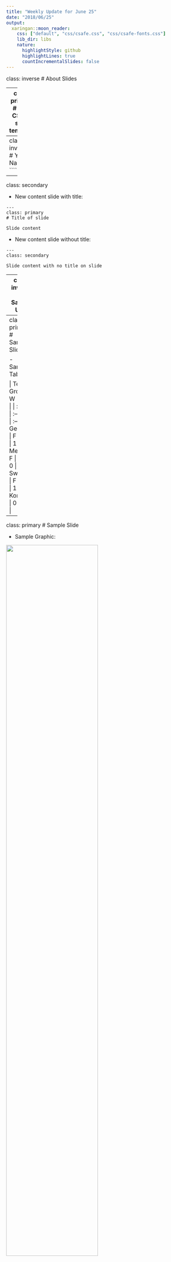 ```yaml
---
title: "Weekly Update for June 25"
date: "2018/06/25"
output:
  xaringan::moon_reader:
    css: ["default", "css/csafe.css", "css/csafe-fonts.css"]
    lib_dir: libs
    nature:
      highlightStyle: github
      highlightLines: true
      countIncrementalSlides: false
---
```



class: inverse
# About Slides

---
class: primary 
# New CSAFE slide template

We're now using [`xaringan`](https://github.com/yihui/xaringan)

What's changed: 

- New person slide: 

````
---
class: inverse
# Your Name
````

---
class: secondary

- New content slide with title: 

````
---
class: primary
# Title of slide 

Slide content
````

- New content slide without title: 

````
---
class: secondary

Slide content with no title on slide
````

---
class: inverse
# Sample User

---
class: primary
# Sample Slide

- Sample Table:

| Team     | Group | W   | D   | L   |
| : ------ | :---- | :-- | :-- | :-- |
| Germany  | F     | 1   | 0   | 1   |
| Mexico   | F     | 2   | 0   | 0   |
| Sweden   | F     | 1   | 0   | 1   |
| S. Korea | F     | 0   | 0   | 2   |


---
class: primary
# Sample Slide

- Sample Graphic:

<img src="images/heike/sweden-germany.png" width = "70%">




---
class: secondary

- If you are going to add an image, **create a directory** with your name within "images" folder. For example, "images/**guillermo**/sample_image.JPG"

 <img src = "images/guillermo/sample_image.JPG" width="35%"/>
--- 

---

class: inverse 
# Nate 
---

class: primary

# SLRs

- Reading about ABC to be able to understand the papers Chris recommended to me. 
- Assuming no mistakes, $e^{E[log(SLR)|H_0]} \leq E\left[\frac{SLR}{LR} | H_0 \right]$.
    - left side is computable
    - right side is some measure of the average quality of the LR under $H_0$ 
    - still not that useful for bounding probabilities

---
class: secondary

$$\begin{aligned}
E\left[\frac{SLR}{LR}|H_0\right] &= e^{log\left( E\left[\frac{SLR}{LR} | H_0 \right] \right)} \\
& \geq e^{E\left[ log\left(\frac{SLR}{LR} \right) |H_0 \right]} \\
& = e^{E\left[ log(SLR) |H_0 \right] - E\left[ log(LR) |H_0 \right]} \\
& \geq e^{E\left[ log(SLR) |H_0 \right] - log\left(E\left[ LR |H_0 \right] \right)} \\
& = e^{E\left[ log(SLR) |H_0 \right]}
\end{aligned}$$
---
class: primary

# Groove ID

- Reading about changepoint detection
- Possible approach similar to some examples given in "Bayesian Retrospective Multiple-Changepoint Identification" (Stephens 1994) in JRSSc. 
    - Doesn't seem fundamentally tied to time series data

---
class: inverse  
# Kiegan  

---
class: primary  
# What I'm Working On  

- I have been banned from working on my paper and the book until after the prelim  
- Prelim is in two weeks!  

---
class: inverse
# Amy 

---
class: primary
# What I've been up to:
      
- May 31 (talk): The ABA's Ninth Annual Prescription for Criminal Justice Forensics Program in New York  

- June 5 (outreach): 4th and 5th graders for a STEM camp (thanks Jimmy!)  

- June 7 and 8 (outreach): STEMversity with middle school students in Milledgeville, GA  

- June 11-12 (meetings and poster): All Hands. Handwriting pre-meeting with the Israei team and Dr. Stern went well.
      
---
class: primary
# Next:  
      
<br />  
<br />  


- Prelim study (next 2 weeks)  

- Handwriting after that (finally)  

- July 31 (talk - handwriting): JSM
- August 19-23 (poster? talk? maybe?): The American Society of Questioned Document Examiners (ASQDE)
 
 
---
class: inverse
# Jimmy 

---
class: primary
# Longitudinal Data Collection
## Final Collection 
* Issues with the 2D Scanner 
    + Phantom Images
    + Theoretically, wont take long
* Possible Causes
    + Past cleaning Procedures
    + Shoes (from being cleaned)
    + Finger Print Powder
* "Z" Drive 
    + Reviewing Errors (5438)

---
class: primary
# This Week
## **Moving Forward**
* Adapt to the Problem
     + Continue Cleaning and figure it out
     + Finish Data Collection

     

---
class:inverse
# Ben and Jenny

---
class:primary
# Working on

## Shoe Tread Classification

* 668 shoes partially/fully classified as of 10am

## Longitudinal shoe project

* Helped Miranda scan shoes Thursday/Friday

---
class:inverse
# Susan

---
class:primary
# Shoe Tread

* (2 weeks ago) set up LabelMe docker container to classify shoes

![LabelMe Interface](images/susan/LabelMe.png)

---
class:primary
# Shoe Tread
* (Last week) Code to "carve up" tread annotations into useful pictures (using Matlab toolbox from LabelMe)

<img src="images/susan/circle-1.jpg" width = 30%/>
<img src="images/susan/circle-2.jpg" width = 30%/>
<img src="images/susan/circle-3.jpg" width = 30%/>

* Pictures tend to look better if the regions are square-ish
    
<img src="images/susan/line-1.jpg" width = 30%/>

---
class:primary
# Truthiness

* "When making rapid judgments about the truth of a claim, nonprobative images lead people to believe the claim"
    - Want to know if this holds for charts and graphs
    - Some evidence that brain images cause the person presenting the images to appear more credible in court

* Finding claims that are data-driven and can be made into a chart is hard. 

---
class:primary
# Truthiness
* First step - pilot study with ~ 10 claims    
Variables: 
    - Related/Not Related to claim
    - Probative/Non-probative
    - Level of Abstraction
        - High: statistical/data chart
        - Low: map/"infographic" that uses "common knowledge" as a baseline
        - Image (no data at all)
        
Prediction: more abstraction = lower familiarity, so non-probative abstract images will produce less of an effect.

    
---
class:inverse
# Miranda

---
class:primary
# Updates

- 2D shoe scanning
- Starting neural network training soon with labeled images
  - Thanks, Jenny and Ben!
- Brainstorming facts for truthiness

---
class:inverse
# Heike

---
class:primary
# The Hamby Set that wasn't

* Background: NIST has two sets of Hamby bullets 44 and 252
* ... or that's what we thought ...

---
class: inverse
# Sam

---
class: primary
# Happy Birthday! 

Happy Birthday Malisha!!! 

![](images/sam/malishaAllHands.png)
